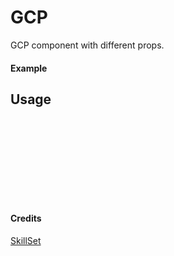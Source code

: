 
<Meta of={GCP} title="SkillSet/GCP" />

# GCP

GCP component with different props.

#### Example

<Canvas of={GCP.Primary} />

## Usage

```ts
import { GCP } from "yadl-ui";

const Example = () => {
  return (
      <GCP />
  );
};

export default Example;
```

#### Credits
[SkillSet](https://skillicons.dev)
